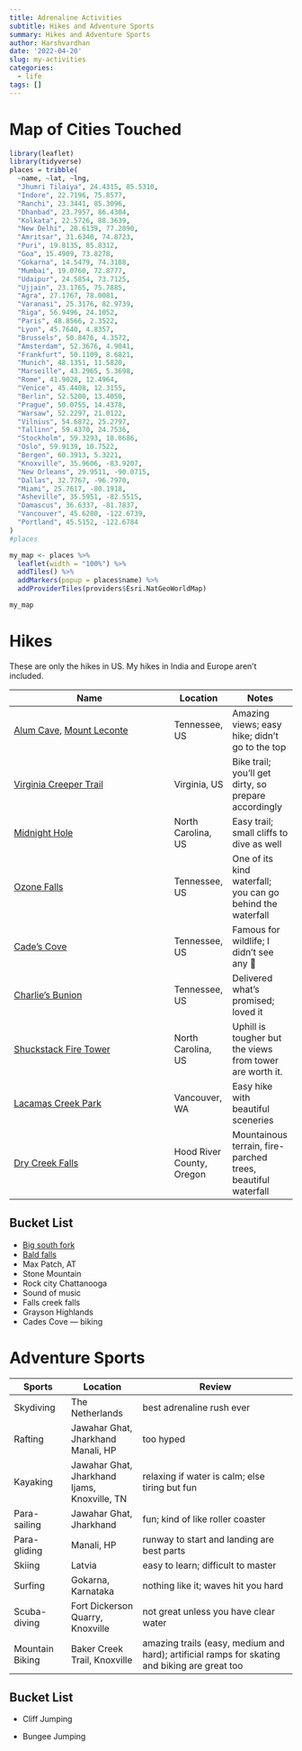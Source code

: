 ```yaml
---
title: Adrenaline Activities
subtitle: Hikes and Adventure Sports
summary: Hikes and Adventure Sports
author: Harshvardhan
date: '2022-04-20'
slug: my-activities
categories:
  - life
tags: []
---
```


# Map of Cities Touched

```r
library(leaflet)
library(tidyverse)
places = tribble(
  ~name, ~lat, ~lng,
  "Jhumri Tilaiya", 24.4315, 85.5310,
  "Indore", 22.7196, 75.8577,
  "Ranchi", 23.3441, 85.3096,
  "Dhanbad", 23.7957, 86.4304,
  "Kolkata", 22.5726, 88.3639,
  "New Delhi", 28.6139, 77.2090,
  "Amritsar", 31.6340, 74.8723,
  "Puri", 19.8135, 85.8312,
  "Goa", 15.4909, 73.8278,
  "Gokarna", 14.5479, 74.3188,
  "Mumbai", 19.0760, 72.8777,
  "Udaipur", 24.5854, 73.7125,
  "Ujjain", 23.1765, 75.7885,
  "Agra", 27.1767, 78.0081,
  "Varanasi", 25.3176, 82.9739,
  "Riga", 56.9496, 24.1052,
  "Paris", 48.8566, 2.3522,
  "Lyon", 45.7640, 4.8357,
  "Brussels", 50.8476, 4.3572,
  "Amsterdam", 52.3676, 4.9041,
  "Frankfurt", 50.1109, 8.6821,
  "Munich", 48.1351, 11.5820,
  "Marseille", 43.2965, 5.3698,
  "Rome", 41.9028, 12.4964,
  "Venice", 45.4408, 12.3155,
  "Berlin", 52.5200, 13.4050,
  "Prague", 50.0755, 14.4378,
  "Warsaw", 52.2297, 21.0122,
  "Vilnius", 54.6872, 25.2797,
  "Tallinn", 59.4370, 24.7536,
  "Stockholm", 59.3293, 18.0686,
  "Oslo", 59.9139, 10.7522,
  "Bergen", 60.3913, 5.3221,
  "Knoxville", 35.9606, -83.9207,
  "New Orleans", 29.9511, -90.0715,
  "Dallas", 32.7767, -96.7970,
  "Miami", 25.7617, -80.1918,
  "Asheville", 35.5951, -82.5515,
  "Damascus", 36.6337, -81.7837,
  "Vancouver", 45.6280, -122.6739,
  "Portland", 45.5152, -122.6784
)
#places
```

```r
my_map <- places %>%
  leaflet(width = "100%") %>%
  addTiles() %>%
  addMarkers(popup = places$name) %>% 
  addProviderTiles(providers$Esri.NatGeoWorldMap)

my_map
```

# Hikes

These are only the hikes in US. My hikes in India and Europe aren't included.

| Name                                                                                                                                        | Location                  | Notes                                                        |
|-----------------------------------------|---------------|----------------|
| [Alum Cave](https://hikinginthesmokys.com/alum-cave-trail/), [Mount Leconte](https://hikinginthesmokys.com/mt-leconte-via-alum-cave-trail/) | Tennessee, US             | Amazing views; easy hike; didn't go to the top               |
| [Virginia Creeper Trail](https://visitabingdonvirginia.com/landmarks/virginia-creeper-trail)                                                | Virginia, US              | Bike trail; you'll get dirty, so prepare accordingly         |
| [Midnight Hole](https://blueridgemountainlife.com/midnight-hole/)                                                                           | North Carolina, US        | Easy trail; small cliffs to dive as well                     |
| [Ozone Falls](https://www.tn.gov/environment/program-areas/na-natural-areas/natural-areas-east-region/east-region-/na-na-ozone-falls.html)  | Tennessee, US             | One of its kind waterfall; you can go behind the waterfall   |
| [Cade's Cove](https://www.nps.gov/grsm/planyourvisit/cadescove.htm)                                                                         | Tennessee, US             | Famous for wildlife; I didn't see any 🫠                     |
| [Charlie's Bunion](https://hikinginthesmokys.com/charlies-bunion/)                                                                          | Tennessee, US             | Delivered what's promised; loved it                          |
| [Shuckstack Fire Tower](https://hikinginthesmokys.com/shuckstack-fire-tower/)                                                               | North Carolina, US        | Uphill is tougher but the views from tower are worth it.     |
| [Lacamas Creek Park](https://www.alltrails.com/parks/us/washington/lacamas-creek-park)                                                      | Vancouver, WA             | Easy hike with beautiful sceneries                           |
| [Dry Creek Falls](https://www.oregonhikers.org/field_guide/Dry_Creek_Falls_Hike)                                                            | Hood River County, Oregon | Mountainous terrain, fire-parched trees, beautiful waterfall |

## Bucket List

-   [Big south fork](https://www.nps.gov/biso/index.htm)
-   [Bald falls](https://www.tnvacation.com/local/tellico-plains-bald-river-falls)
-   Max Patch, AT
-   Stone Mountain
-   Rock city Chattanooga
-   Sound of music
-   Falls creek falls
-   Grayson Highlands
-   Cades Cove --- biking

# Adventure Sports

| Sports          | Location                                     | Review                                                                                        |
|---------------|------------------|---------------------------------------|
| Skydiving       | The Netherlands                              | best adrenaline rush ever                                                                     |
| Rafting         | Jawahar Ghat, Jharkhand Manali, HP           | too hyped                                                                                     |
| Kayaking        | Jawahar Ghat, Jharkhand Ijams, Knoxville, TN | relaxing if water is calm; else tiring but fun                                                |
| Para-sailing    | Jawahar Ghat, Jharkhand                      | fun; kind of like roller coaster                                                              |
| Para-gliding    | Manali, HP                                   | runway to start and landing are best parts                                                    |
| Skiing          | Latvia                                       | easy to learn; difficult to master                                                            |
| Surfing         | Gokarna, Karnataka                           | nothing like it; waves hit you hard                                                           |
| Scuba-diving    | Fort Dickerson Quarry, Knoxville             | not great unless you have clear water                                                         |
| Mountain Biking | Baker Creek Trail, Knoxville                 | amazing trails (easy, medium and hard); artificial ramps for skating and biking are great too |

## Bucket List

-   Cliff Jumping

-   Bungee Jumping
